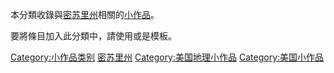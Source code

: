 {{hiddencat}}
本分類收錄與[[密苏里州|密苏里州]]相關的[[Wikipedia:小作品|小作品]]。

要將條目加入此分類中，請使用'''{{tl|Missouri-stub}}'''或是'''{{tl|密苏里州小作品}}'''模板。

[[Category:小作品类别|Category:小作品类别]]
[[Category:密苏里州|]]
[[Category:美国地理小作品|Category:美国地理小作品]]
[[Category:美国小作品|Category:美国小作品]]